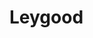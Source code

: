 
# Leygood

<ProjectDetails
  region="Reach"
  house="House Leygood"
  type="Castle"
  status="Abandoned"
  warp="/warp leygood"
  projectLead="Contra"
  dateStarted="March 24, 2015"
  dateCompleted="March 24, 2015"
/>

